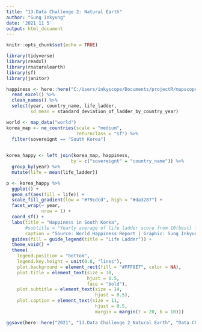 ```yaml
---
title: "13.Data Challenge 2: Natural Earth"
author: "Sung Inkyung"
date: '2021 11 5'
output: html_document
---
```


```r
knitr::opts_chunk$set(echo = TRUE)
```

```r
library(tidyverse)
library(readxl)
library(rnaturalearth)
library(sf)
library(janitor)
```


```r
happiness <- here::here("C:/Users/inkyscope/Documents/projectR/mapscope/data/WHR20_DataForTable2.1.xls") %>% 
  read_excel() %>% 
  clean_names() %>% 
  select(year, country_name, life_ladder, 
         sd_mean = standard_deviation_of_ladder_by_country_year)

world <- map_data("world")
korea_map <- ne_countries(scale = "medium",
                          returnclass = "sf") %>% 
  filter(sovereignt == "South Korea")
  

korea_happy <- left_join(korea_map, happiness, 
                        by = c("sovereignt" = "country_name")) %>% 
  group_by(year) %>% 
  mutate(life = mean(life_ladder))

p <- korea_happy %>% 
  ggplot() +
  geom_sf(aes(fill = life)) +
  scale_fill_gradient(low = "#79cdcd", high = "#da3287") +
  facet_wrap(~ year,
             nrow = 1) +
  coord_sf() +
  labs(title = "Happiness in South Korea",
       #subtitle = "Yearly average of life ladder score from 10(best) to 0(worst)",
       caption = "Source: World Happiness Report | Graphic: Sung Inkyung") +
  guides(fill = guide_legend(title = "Life Ladder")) +
  theme_void() +
  theme(
    legend.position = "bottom",
    legend.key.height = unit(0.8, "lines"),
    plot.background = element_rect(fill = "#FFF8E7", color = NA),
    plot.title = element_text(size = 30,
                              hjust = 0.5, 
                              face = "bold"),
    plot.subtitle = element_text(size = 14, 
                                 hjust = 0.5),
    plot.caption = element_text(size = 11, 
                                 hjust = 0.5, 
                                 margin = margin(t = 20, b = 10)))

ggsave(here::here("2021", "13.Data Challenge 2_Natural Earth", "Data Challenge 2_Natural Earth.png"), width = 30, height = 8, units = "cm")
```
